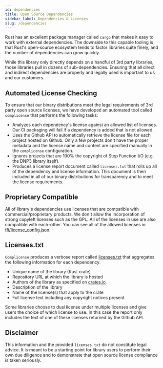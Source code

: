 ```yaml
---
id: dependencies
title: Open Source Dependencies
sidebar_label: Dependencies & Licenses
slug: /dependencies
---
```



Rust has an excellent package manager called `cargo` that makes it easy to work with external dependencies. The downside to this capable tooling is that
Rust's open-source ecosystem tends to factor libraries quite finely, and the number of dependencies can grow quickly.

While this library only directly depends on a handful of 3rd party libraries, those libraries pull in dozens of sub-dependencies. Ensuring that all direct and
indirect dependencies are properly and legally used is important to us and our customers.

## Automated License Checking

To ensure that our binary distributions meet the legal requirements of 3rd party open source licenses, we have developed an automated tool called
`complicense` that performs the following tasks:

* Analyzes each dependency's license against an allowed list of licenses. Our CI packaging will fail if a dependency is added that is not allowed.
* Uses the Github API to automatically retrieve the license file for each project hosted on Github. Only a few projects don't have the proper metadata and the
license name and content are specified manually in the `complicense` configuration.
* Ignores projects that are 100% the copyright of Step Function I/O (e.g. the DNP3 library itself).
* Produces a license report document called `licenses.txt` that rolls up all of the dependency and license information. This document is then included
in all of our binary distributions for transparency and to meet the license requirements.

## Proprietary Compatible

All of library's dependencies use licenses that are compatible with commercial/proprietary products. We don't allow the incorporation of strong copyleft licenses
such as the GPL. All of the licenses in use are also compatible with each-other. You can see all of the allowed licenses in
[ffi/license_config.json](https://github.com/stepfunc/dnp3/blob/master/ffi/license_config.json).

## Licenses.txt

`Complicense` produces a verbose report called [licenses.txt](https://github.com/stepfunc/dnp3/blob/master/ffi/licenses.txt) that aggregates the following
information for each dependency:

* Unique name of the library (Rust crate)
* Repository URL at which the library is hosted
* Authors of the library as specified on [crates.io](https://crates.io/).
* Description of the library
* Name of the license(s) that apply to the crate
* Full license text including any copyright notices present

Some libraries choose to dual license under multiple licenses and give users the choice of which license to use. In this case the report only includes the text
of one of these licenses returned by the Github API.

## Disclaimer

This information and the provided `licenses.txt` do not constitute legal advice.  It is meant to be a starting point for library users to perform their own due
diligence and to demonstrate that open source license compliance is taken seriously.


